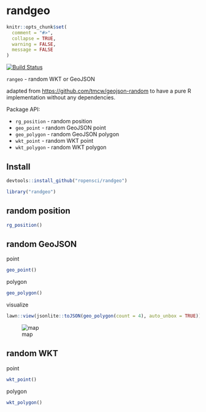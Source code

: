 randgeo
=======

```r
knitr::opts_chunk$set(
  comment = "#>",
  collapse = TRUE,
  warning = FALSE,
  message = FALSE
)
```

[![Build Status](https://travis-ci.org/ropensci/randgeo.svg?branch=master)](https://travis-ci.org/ropensci/randgeo)

`rangeo` - random WKT or GeoJSON

adapted from <https://github.com/tmcw/geojson-random> to have a pure R
implementation without any dependencies.

Package API:

* `rg_position` - random position
* `geo_point` - random GeoJSON point
* `geo_polygon` - random GeoJSON polygon
* `wkt_point` - random WKT point
* `wkt_polygon` - random WKT polygon

## Install

```r
devtools::install_github("ropensci/randgeo")
```

```r
library("randgeo")
```

## random position

```r
rg_position()
```

## random GeoJSON

point

```r
geo_point()
```

polygon

```r
geo_polygon()
```

visualize

```r
lawn::view(jsonlite::toJSON(geo_polygon(count = 4), auto_unbox = TRUE))
```

![map](inst/img/plot.png)


## random WKT

point

```r
wkt_point()
```

polygon

```r
wkt_polygon()
```
